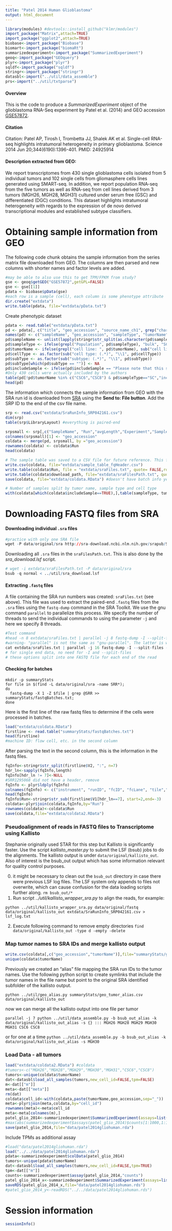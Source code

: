 ```yaml
---
title: "Patel 2014 Human Glioblastoma"
output: html_document
---
```


```r
library(modules) #devtools::install_github("klmr/modules")
import_package("Matrix",attach=TRUE)
import_package("ggplot2",attach=TRUE)
biobase<-import_package("Biobase")
biomart<-import_package("biomaRt")
summarizedexperiment<-import_package("SummarizedExperiment")
geoq<-import_package("GEOquery")
plyr<-import_package("plyr")
sqldf<-import_package("sqldf")
stringr<-import_package("stringr")
datasbl<-import("../util/data_assemble")
prs<-import("../util/txtparse")
```

#### Overview 
This is the code to produce a *SummarizedExperiment* object of the glioblastoma RNA-Seq experiment by Patel et al. (2014) and GEO accession [GSE57872](http://www.ncbi.nlm.nih.gov/geo/query/acc.cgi?acc=GSE57872). 

#### Citation 
Citation: Patel AP, Tirosh I, Trombetta JJ, Shalek AK et al. Single-cell RNA-seq highlights intratumoral heterogeneity in primary glioblastoma. Science 2014 Jun 20;344(6190):1396-401. PMID: 24925914

#### Description extracted from GEO: 
We report transcriptomes from 430 single glioblastoma cells isolated from 5 individual tumors and 102 single cells from gliomasphere cells lines generated using SMART-seq. In addition, we report population RNA-seq from the five tumors as well as RNA-seq from cell lines derived from 3 tumors (MGH26, MGH28, MGH31) cultured under serum free (GSC) and differentiated (DGC) conditions. This dataset highlights intratumoral heterogeneity with regards to the expression of de novo derived transcriptional modules and established subtype classifiers.

# Obtaining sample information from GEO
The following code chunk obtains the sample information from the series matrix file downloaded from GEO. The columns are then parsed and new columns with shorter names and factor levels are added.

```r
#may be able to also use this to get TPM/FPKM from study?
gse <- geoq$getGEO("GSE57872",getGPL=FALSE)
gse <- gse[[1]]
pdata <- biobase$pData(gse)
#each row is a sample (cell), each column is some phenotype attribute
dir.create("extdata")
write.table(pdata, file="extdata/pData.txt")
```

Create phenotypic dataset
```r
pdata <- read.table("extdata/pData.txt")
pd <- pdata[, c("title", "geo_accession", "source_name_ch1", grep("characteristics",names(pdata), value = TRUE), "description")]
names(pd) <- c("sampleName", "geo_accession", "sampleType", "tumorName", "cellType", "subType", "includeSample")
pd$sampleName <- unlist(lapply(stringr$str_split(as.character(pd$sampleName),"_",n=2), function(x) x[2]))
pd$sampleType <- ifelse(grepl("Population", pd$sampleType), "bulk", "SC")
pd$tumorName <- ifelse(grepl("cell line: ", pd$tumorName), sub("cell line: (.*)", "\\1", pd$tumorName), sub("patient id: (.*)", "\\1", pd$tumorName))
pd$cellType <- as.factor(sub("cell type: (.*)", "\\1", pd$cellType))
pd$subType <- as.factor(sub("subtype: (.*)", "\\1", pd$subType))
pd$subType[which(pd$subType == "")] <- NA
pd$includeSample <- ifelse(pd$includeSample == "Please note that this sample did not pass the quality control filtering (described in the data processing field), thus was excluded from further data processing", FALSE, TRUE)
#Only 430 cells were actually included by the authors
table(pd[!pd$tumorName %in% c("CSC6","CSC8") & pd$sampleType=="SC","includeSample"])
head(pd)
```

The information which connects the sample information from GEO with the SRA run id is downloaded from [SRA](http://www.ncbi.nlm.nih.gov/sra/?term=SRP042161) using the **Send to: File button**. Add the SRP ID to the end of the csv file name. 

```r
srp <- read.csv("extdata/SraRunInfo_SRP042161.csv")
dim(srp)
table(srp$LibraryLayout) #everything is paired-end

srpsmall <- srp[,c("SampleName", "Run","avgLength","Experiment","Sample","BioSample", "download_path")]
colnames(srpsmall)[1] <- "geo_accession"
coldata <- merge(pd, srpsmall, by ="geo_accession")
rownames(coldata) <- coldata$Run
head(coldata)
```

```r
# The sample table was saved to a CSV file for future reference. This file is included in the inst/extdata directory. The second file will be used to extract all the SRA files from NCBI. 
write.csv(coldata, file="extdata/sample_table_fqHeader.csv")
write.table(coldata$Run, file = "extdata/sraFiles.txt", quote= FALSE,row.names = FALSE, col.names = FALSE)
write.table(coldata$download_path, file="extdata/sraFilesPath.txt", quote= FALSE,row.names = FALSE, col.names = FALSE)
save(coldata, file="extdata/coldata.RData") #doesn't have batch info yet!!!
```

```r
# Number of samples split by tumor name, sample type and cell type
with(coldata[which(coldata$includeSample==TRUE),],table(sampleType, tumorName, cellType))
```

# Downloading FASTQ files from SRA

#### Downloading individual `.sra` files
```r
#practice with only one SRA file
wget -P data/original/sra http://sra-download.ncbi.nlm.nih.gov/srapub/SRR1294493
```

Downloading all `.sra` files in the `sraFilesPath.txt`. This is also done by the *sra_download.lsf* script.

```r
# wget -i extdata/sraFilesPath.txt -P data/original/sra
bsub -q normal < ../util/sra_download.lsf
```

#### Extracting `.fastq` files

A file containing the SRA run numbers was created: `sraFiles.txt` (see above). This file was used to extract the paired-end `.fastq` files from the `.sra` files using the `fastq-dump` command in the SRA Toolkit. We use the gnu command `parallel` to parallelize this process. We specify the number of threads to send the individual commands to using the parameter `-j` and here we specify 8 threads.

```r
#Test command
#head -n 8 extdata/sraFiles.txt | parallel -j 8 fastq-dump -I --split-files -O data/original/fastq --gzip data/original/sra/{}
#warning- "parallel" is not the same as "gnu-parallel". The latter is what we need for this command! Probably needs to be installed from www.gnu.org/software/parallel
cat extdata/sraFiles.txt | parallel -j 16 fastq-dump -I --split-files -O data/original/fastq --gzip data/original/sra/{}
# for single end data, no need for -I and --split-files
# these options split into one FASTQ file for each end of the read
```

#### Checking for batches

```
mkdir -p summaryStats
for file in $(find -L data/original/sra -name SRR*);
do
  fastq-dump -X 1 -Z $file | grep @SRR >> summaryStats/fastqBatches.txt;
done
```

Here is the first line of the raw fastq files to determine if the cells were processed in batches. 
```r
load("extdata/coldata.RData")
firstline <- read.table("summaryStats/fastqBatches.txt")
head(firstline)
#machine ID: flow cell, etc. in the second column
```
After parsing the text in the second column, this is the information in the fastq files.  
```r
fqInfo<-stringr$str_split(firstline$V2, ":", n=7)
hdr_ln<-sapply(fqInfo,length)
fqInfo[hdr_ln != 7]<-NULL
#SRR1295068 did not have a header, remove
fqInfo <- plyr$ldply(fqInfo)
colnames(fqInfo) <- c("instrument", "runID", "fcID", "fcLane", "tile","xtile", "ytile")
head(fqInfo)
fqInfo$Run<-stringr$str_sub(firstline$V1[hdr_ln==7], start=2,end=-3)
coldata<-plyr$join(coldata,fqInfo,by="Run")
rownames(coldata)<-coldata$Run
save(coldata,file="extdata/coldata2.RData")
```

### Pseudoalignment of reads in FASTQ files to Transcriptome using Kallisto

Stephanie originally used STAR for this step but Kallisto is significantly faster. Use the script *kallisto_master.py* to submit the LSF (bsub) jobs to do the alignments. The kallisto output is under `data/original/kallisto_out`. Also of interest is the bsub_out output which has some information relevant for quality control purposes.

0. it might be necessary to clean out the `bsub_out` directory in case there were previous LSF log files. The LSF system only appends to files not overwrite, which can cause confusion for the data loading scripts further along. `rm bsub_out/*`
1. Run script *../util/kallisto_wrapper_sra.py* to align the reads, for example:
```
python ../util/kallisto_wrapper_sra.py data/original/fastq data/original/kallisto_out extdata/SraRunInfo_SRP042161.csv > lsf_log.txt
```
2. Execute following command to remove empty directories
```find data/original/kallisto_out -type d -empty -delete```

### Map tumor names to SRA IDs and merge kallisto output

```r
write.csv(coldata[,c("geo_accession","tumorName")],file="summaryStats/geo_tumor_alias.csv",row.names=FALSE)
unique(coldata$tumorName)
```
Previously we created an "alias" file mapping the SRA run IDs to the tumor names. Use the following python script to create symlinks that include the tumor names in the file name but point to the original SRA identified subfolder of the kallisto output.

`python ../util/geo_alias.py summaryStats/geo_tumor_alias.csv data/original/kallisto_out`

now we can merge all the kallisto output into one file per tumor

`parallel -j 7 python ../util/data_assemble.py -b bsub_out_alias -k data/original/kallisto_out_alias -s {} ::: MGH26 MGH28 MGH29 MGH30 MGH31 CSC6 CSC8`

or for one at a time `python ../util/data_assemble.py -b bsub_out_alias -k data/original/kallisto_out_alias -s MGH30`

### Load Data - all tumors

```r
load("extdata/coldata2.RData") #coldata
#tumors<-c("MGH26","MGH28","MGH29","MGH30","MGH31","CSC6","CSC8")
tumors<-unique(coldata$tumorName)
dat<-datasbl$load_all_samples(tumors,new_cell_id=FALSE,tpm=FALSE)
m<-dat[["m"]]
meta<-dat[["meta"]]
rm(dat)
coldata$cell_id<-with(coldata,paste(tumorName,geo_accession,sep="_"))
meta<-plyr$join(meta,coldata,by="cell_id")
rownames(meta)<-meta$cell_id
meta<-meta[colnames(m),]
patel_glio_2014<-summarizedexperiment$SummarizedExperiment(assays=list(counts=m),  colData=DataFrame(meta))
#max(abs(summarizedexperiment$assays(patel_glio_2014)$counts[1:1000,1:10] - m[1:1000,1:10])) #sanity check
save(patel_glio_2014,file="data/patel2014gliohuman.rda")
```

Include TPMs as additional assay

```r
#load("data/patel2014gliohuman.rda")
load("../../data/patel2014gliohuman.rda")
pdata<-summarizedexperiment$colData(patel_glio_2014)
tumors<-unique(pdata$tumorName)
dat<-datasbl$load_all_samples(tumors,new_cell_id=FALSE,tpm=TRUE)
tpm<-dat[["m"]]
counts<-summarizedexperiment$assay(patel_glio_2014,"counts")
patel_glio_2014_x<-summarizedexperiment$SummarizedExperiment(assays=list(counts=counts,tpm=tpm), colData = pdata)
saveRDS(patel_glio_2014_x,file="data/patel2014gliohuman.rds")
#patel_glio_2014_y<-readRDS("../../data/patel2014gliohuman.rds")
```

# Session information

```r
sessionInfo()
```
